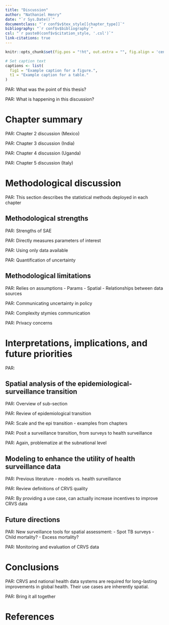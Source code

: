 ```yaml
---
title: "Discussion"
author: "Nathaniel Henry"
date: "`r Sys.Date()`"
documentclass: "`r conf$v$tex_style[[chapter_type]]`"
bibliography: "`r conf$v$bibliography`"
csl: "`r paste0(conf$v$citation_style, '.csl')`"
link-citations: true
---
```


```r
knitr::opts_chunk$set(fig.pos = "!ht", out.extra = "", fig.align = 'center', echo=FALSE)

# Set caption text
captions <- list(
  fig1 = "Example caption for a figure.",
  t1 = "Example caption for a table."
)
```

PAR: What was the point of this thesis?

PAR: What is happening in this discussion?


# Chapter summary

PAR: Chapter 2 discussion (Mexico)

PAR: Chapter 3 discussion (India)

PAR: Chapter 4 discussion (Uganda)

PAR: Chapter 5 discussion (Italy)


# Methodological discussion

PAR: This section describes the statistical methods deployed in each chapter


## Methodological strengths

PAR: Strengths of SAE

PAR: Directly measures parameters of interest

PAR: Using only data available

PAR: Quantification of uncertainty


## Methodological limitations

PAR: Relies on assumptions
 - Params
 - Spatial
 - Relationships between data sources

PAR: Communicating uncertainty in policy

PAR: Complexity stymies communication

PAR: Privacy concerns




# Interpretations, implications, and future priorities

PAR: 


## Spatial analysis of the epidemiological-surveillance transition

PAR: Overview of sub-section

PAR: Review of epidemiological transition

PAR: Scale and the epi transition - examples from chapters

PAR: Posit a surveillance transition, from surveys to health surveillance

PAR: Again, problematize at the subnational level


## Modeling to enhance the utility of health surveillance data

PAR: Previous literature - models vs. health surveillance

PAR: Review definitions of CRVS quality

PAR: By providing a use case, can actually increase incentives to improve CRVS data



## Future directions

PAR: New surveillance tools for spatial assessment:
 - Spot TB surveys
 - Child mortality?
 - Excess mortality?

PAR: Monitoring and evaluation of CRVS data


# Conclusions

PAR: CRVS and national health data systems are required for long-lasting improvements in global health. Their use cases are inherently spatial.

PAR: Bring it all together


# References

<div id="refs"></div>
\newpage

